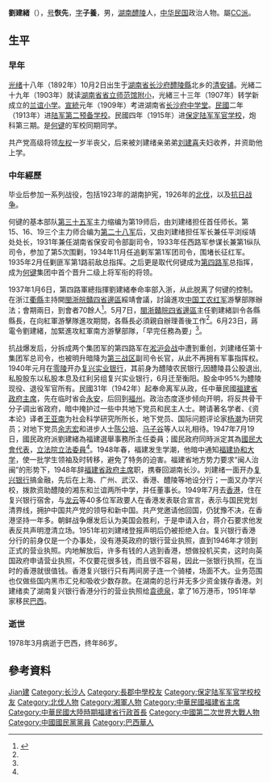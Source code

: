 {{Otheruses|other=名为刘恢先的其他人物|刘恢先}}
{{expand|time=2007-09-26T20:19:51Z}}
{{Infobox_Person
|birth_date={{birth date|1892|10|02}}<br/>（[[清|清]][[光緒|光緒]]18年8月13日）
|birth_place={{QING}}[[湖南省|湖南省]][[長沙府|長沙府]][[醴陵县|醴陵县]]北乡的[[清安铺|清安铺]]
|image=Liu Jianxu.jpg|thumb|劉建緒|180px
|caption=劉建緒
|death_date={{death date and age|1978|3|22|1892|10|02}}
|death_place={{BRA}}
|nationality={{QING}}（1892年–1911年）<br> {{ROC-1912}}（1912年–?年）<br>{{ROC}}（?年–1978年）
|past=[[軍人|軍人]]、[[政治家|政治家]]
}}

'''劉建緒'''（{{bd|1892年|10月2日|1978年|3月22日}}），[[号|号]]'''恢先'''，[[表字|字]]'''子養'''，男，[[湖南|湖南]][[醴陵|醴陵]]人，[[中华民国|中华民国]]政治人物。屬[[中央俱樂部|CC派]]。

== 生平 ==
=== 早年 ===
[[光绪|光绪]]十八年（1892年）10月2日出生于[[湖南省|湖南省]][[长沙府|长沙府]][[醴陵縣|醴陵縣]]北乡的[[清安铺|清安铺]]。光緒二十九年（1903年）就读[[湖南省省立师范馆附小|湖南省省立师范馆附小]]，光緒三十三年（1907年）转学新成立的[[兰谊小学|兰谊小学]]。[[宣統|宣統]]元年（1909年）考进湖南省[[長沙市長郡中學|长沙府中学堂]]。[[中華民國|民國]]二年（1913年）进[[陆军第二预备学校|陆军第二预备学校]]。民國四年（1915年）进[[保定陆军军官学校|保定陆军军官学校]]，炮科第三期。是[[何键|何键]]的军校同期同学。

共产党高级将领[[左权|左权]]一岁半丧父，后来被刘建绪亲弟弟[[刘建喜|刘建喜]]夫妇收养，并资助他上学。

=== 中年經歷 ===
毕业后参加一系列战役，包括1923年的湖南护宪，1926年的[[國民革命軍北伐|北伐]]，以及[[抗日战争|抗日战争]]。

何键的基本部队[[國民革命軍第三十五軍|第三十五军]]主力缩编为第19师后，由刘建绪担任首任师长。第15、16、19三个主力师合编为[[国民革命军第二十八军|第二十八军]]后，又由刘建绪担任军长兼任平浏绥靖处处长，1931年兼任湖南省保安司令部副司令，1933年任西路军参谋长兼第1纵队司令，参加了第5次围剿，1934年11月任追剿军第1军团司令，围堵长征红军。1935年2月任剿匪军第1路前敌总指挥。之后更是取代何键成为[[第四路军|第四路军]]总指挥，成为[[何鍵|何键]]集团中首个晋升二级上将军衔的将领。

1937年1月6日，第四路軍總指揮劉建緒奉命率部入浙，从此脱离了何键的控制。在浙江[[衢縣|衢縣]]主持開[[閩浙皖贛四省邊區|閩浙皖贛四省邊區]]綏靖會議，討論進攻[[中国工农红军|中国工农红军]]游擊部隊辦法；會期兩日，到會者70餘人<ref name="民" >{{cite book |editors=[[李新_(1918年)|李新]]總主編，中國社會科學院近代史研究所中華民國史研究室，韓信夫、姜克夫主編 |title=《中華民國史大事記》 |location=北京 |publisher=[[中華書局|中華書局]] |year=2011 |isbn=9787101079982 }}</ref>{{rp|5331}}。5月7日，[[閩浙贛皖四省邊區|閩浙贛皖四省邊區]]主任劉建緒訓令各縣縣長，在向紅軍游擊隊進攻期間，各縣長必須親自辦理善後工作<ref name=民 />{{rp|5421}}。6月23日，蔣電令劉建緒，加緊進攻紅軍南方游擊部隊，「早完任務為要」<ref name=民 />{{rp|5451}}。

抗战爆发后，分拆成两个集团军的第四路军在[[淞沪会战|淞沪会战]]中遭到重创，刘建绪任第十集团军总司令，也被明升暗降为[[第三战区|第三战区]]副司令长官，从此不再拥有军事指挥权。1940年元月在[[零陵|零陵]]开办[[复兴实业银行|复兴实业银行]]，其前身为醴陵农民银行,因醴陵县公股退出,私股股东以私股本息及红利另组复兴实业银行，6月迁至衡阳。股金中95%为醴陵现役、退役军官所有。民國31年（1942年）起奉命离军从政，任中華民國[[福建省政府主席|福建省政府主席]]，先在临时省会[[永安市|永安]]，后回到[[福州|福州]]。政治态度逐步倾向开明，将反共骨干分子调出省政府，暗中掩护过一些中共地下党员和民主人士。聘请著名学者、《资本论》译者[[王亚南|王亚南]]为社会科学研究所所长，地下党员、国际问题评论家[[杨潮|杨潮]]为研究员；对地下党员[[余志宏|余志宏]]和进步人士[[陈公培|陈公培]]、[[马子谷|马子谷]]等人以礼相待。1947年7月19日，國民政府派劉建緒為福建選舉事務所主任委員；國民政府同時派定其為[[國民大會代表|國民大會代表]]，[[立法院|立法院]][[立法委員|立法委員]]<ref name=民 />{{rp|8385-8386}}。1948年春，福建发生学潮，他暗中通知[[福建协和大学|福建协和大学]]，使一批学生领袖及时转移，避免了特务的迫害。福建省地方势力要求“闽人治闽”的形势下，1948年辞[[福建省政府主席|福建省政府主席]]职，携眷回湖南长沙。刘建绪一面开办[[复兴银行|复兴银行]]搞金融，先后在上海、广州、武汉、香港、醴陵等地设分行；一面又办学兴校，拨款资助醴陵的湘东和兰谊两所中学，并任董事长。1949年7月去[[香港|香港]]，住在复兴银行宿舍，与[[龙云|龙云]]等40多位军政要人在香港发表联合宣言，表示与国民党划清界线，拥护中国共产党的领导和新中国。共产党邀请他回国，仍犹豫不决，在香港坚持一年多。朝鲜战争爆发后认为美国会胜利，于是申请入台，蒋介石要求他发表反共声明澄清立场。1951年初刘建绪登报声明后仍被拒绝入台。复兴银行香港分行的前身仅是一个办事处，没有港英政府的银行营业执照，直到1946年才领到正式的营业执照。内地解放后，许多有钱的人逃到香港，想做投机买卖，这时向英国政府申请营业执照，不仅要花很多钱，而且很不容易，因此一张银行执照，在当时的香港就很值钱。香港复兴银行只有两间房子连一个骑楼，场面不大。业务范围也仅做些国内黑市汇兑和吸收少数存款。在湖南的总行并无多少资金拨存香港。刘建绪卖了湖南复兴银行香港分行的营业执照给[[袁德泉|袁德泉]]，拿了16万港币，1951年举家移民[[巴西|巴西]]。

=== 逝世 ===
1978年3月病逝于巴西，终年86岁。

== 參考資料 ==
{{reflist|2}}

{{行憲前監察委員}}
{{福建行政長官}}
{{1949年聲明脫離國民黨政治人物名單}}

{{Authority control}}
{{DEFAULTSORT:Liu劉}}
[[Category:劉姓|Jian建]]
[[Category:长沙人|Category:长沙人]]
[[Category:長郡中學校友|Category:長郡中學校友]]
[[Category:保定陆军军官学校校友|Category:保定陆军军官学校校友]]
[[Category:北伐人物|Category:北伐人物]]
[[Category:湘軍人物|Category:湘軍人物]]
[[Category:中華民國福建省主席|Category:中華民國福建省主席]]
[[Category:中華民國大陸時期福建省行政首長|Category:中華民國大陸時期福建省行政首長]]
[[Category:中國第二次世界大戰人物|Category:中國第二次世界大戰人物]]
[[Category:中國國民黨黨員|Category:中國國民黨黨員]]
[[Category:巴西華人|Category:巴西華人]]